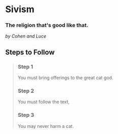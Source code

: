 # Sivism

### The religion that's good like that.

_by Cohen and Luce_

## Steps to Follow

> ### Step 1
>
> You must bring offerings to the great cat god.
>
> ### Step 2
>
> You must follow the text, 
>
> ### Step 3
>
> You may never harm a cat.
